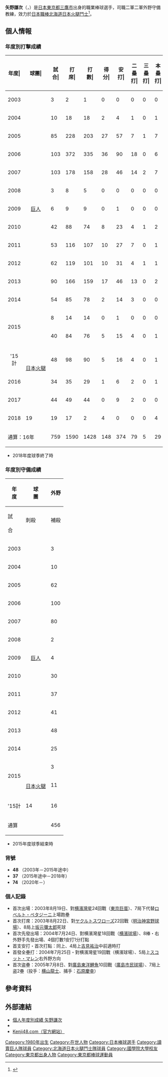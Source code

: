 {{Infobox NPB player|
|name=矢野謙次|
|image=Fighters Kenji yano.JPG|
|width=300|
|position=二軍外野兼打擊助理教練|
|team=北海道日本火腿斗士|
|number=74|
|bats=右|
|throws=右|
|birthdate={{birth_date_and_age|1980|9|21|mf=y}}|
|birthplace={{JPN}}[[東京都|東京都]][[三鷹市|三鷹市]]|
|debutdate=8月19日
|debutyear=2003年
|debutteam=讀賣巨人
|statyear=2018年球季
|stat1label=打擊率
|stat1value=0.262
|stat2label=全壘打
|stat2value=29
|stat3label=打點
|stat3value=153
|stat4label=盜壘
|stat4value=18
|teams=<nowiki></nowiki> 
* 國學院大學久我山高校
* [[國學院大學|國學院大學]]
* [[讀賣巨人|讀賣巨人]](2003年－2015年)
* [[北海道日本火腿鬥士|北海道日本火腿鬥士]] (2015年－2018年)
'''教練時期'''
* [[北海道日本火腿鬥士|北海道日本火腿鬥士]]一軍外野兼打擊助理教練（2020年）
* [[北海道日本火腿鬥士|北海道日本火腿鬥士]]二軍外野守備教練（2021年－）
}}

'''矢野謙次'''（{{jpn|j=矢野 謙次|hg=やの けんじ|rm=Yano kenji}}，{{bd|1980年|9月21日|catIdx=Yano, kenji}}）是[[日本|日本]][[東京都|東京都]][[三鷹市|三鷹市]]出身的職業棒球選手，司職二軍二軍外野守備教練，效力於[[日本職棒|日本職棒]][[北海道日本火腿鬥士|北海道日本火腿鬥士]]<ref>{{cite web|url=https://www.fighters.co.jp/news/detail/00001463.html|title=スタッフ就任のお知らせ|publisher=スポーツニッポン|date=2018-11-12|access-date=2020-11-17|archive-date=2019-04-25|archive-url=https://web.archive.org/web/20190425043242/https://www.fighters.co.jp/news/detail/00001463.html|dead-url=no}}</ref>。

== 個人情報 ==
=== 年度別打擊成績 ===
{| class="wikitable" style="text-align:right; font-size:small"
|-bgcolor="#efefef"
!年度|!!球團|!!試合|!!打<br>席|!!打<br>數|!!得分|!!安打|!!二<br>壘<br>打|!!三<br>壘<br>打|!!本<br>壘<br>打|!!壘<br>打<br>數|!!打點|!!盜壘|!!盜<br>壘<br>刺|!!觸擊|!!犧<br>牲<br>打|!!保送|!!敬遠|!!觸身|!!三振|!!雙殺|!!打<br>擊<br>率|!!上<br>壘<br>率|!!長<br>打<br>率|!!OPS
|-
|style="text-align:center"|2003
|rowspan="13" style="text-align:center"|[[讀賣巨人|巨人]]
|3||2||1||0||0||0||0||0||0||0||0||0||0||0||0||0||1||1||0||.000||.500||.000||.500
|-
|style="text-align:center"|2004
|10||18||18||2||4||1||0||1||8||2||0||0||0||0||0||0||0||4||0||.222||.222||.444||.667
|-
|style="text-align:center"|2005
|85||228||203||27||57||7||1||7||87||14||2||1||11||1||9||0||4||30||5||.281||.323||.429||.751
|-
|style="text-align:center"|2006
|103||372||335||36||90||18||0||6||126||30||11||3||2||1||21||2||13||66||6||.269||.335||.376||.711
|-
|style="text-align:center"|2007
|103||178||158||28||46||14||2||7||85||29||1||2||3||1||9||1||7||32||2||.291||.354||.538||.892
|-
|style="text-align:center"|2008
|3||8||5||0||0||0||0||0||0||0||0||1||1||0||2||0||0||0||1||.000||.286||.000||.286
|-
|style="text-align:center"|2009
|6||9||9||0||1||0||0||0||1||0||0||0||0||0||0||0||0||0||1||.111||.111||.111||.222
|-
|style="text-align:center"|2010
|42||88||74||8||23||4||1||2||35||13||0||2||4||0||10||0||0||11||1||.311||.393||.473||.866
|-
|style="text-align:center"|2011
|53||116||107||10||27||7||0||1||37||11||2||1||3||1||4||1||1||20||3||.252||.283||.346||.629
|-
|style="text-align:center"|2012
|62||119||101||10||31||4||1||1||40||4||0||0||4||0||12||2||2||18||4||.307||.391||.396||.787
|-
|style="text-align:center"|2013
|90||166||159||17||46||13||0||2||65||22||2||0||4||0||3||0||0||20||8||.289||.302||.409||.711
|-
|style="text-align:center"|2014
|54||85||78||2||14||3||0||0||17||3||0||0||2||1||4||0||0||13||3||.179||.217||.218||.435
|-
|rowspan="2" style="text-align:center;"|2015
|8||14||14||0||1||0||0||0||1||1||0||0||0||0||0||0||0||3||0||.071||.071||.071||.500
|-
|rowspan="5" style="text-align:center; white-space:nowrap;"|[[北海道日本火腿鬥士|日本火腿]]
|40||84||76||5||15||4||0||1||22||5||0||0||0||0||4||0||4||10||3||.197||.274||.289||.500
|-
|-style="background-color:#f2f2f2"
!style="text-align:center;"|'15計
|48||98||90||5||16||4||0||1||23||6||0||0||0||0||4||0||4||13||3||.178||.245||.256||.500
|-
|style="text-align:center;"|2016
|34||35||29||1||6||2||0||1||11||8||0||0||0||1||4||0||1||5||0||.207||.314||.379||.694
|-
|style="text-align:center;"|2017
|44||49||44||0||9||2||0||0||11||10||0||0||0||0||5||0||0||13||1||.205||.286||.250||.536
|-
|style="text-align: center;"|2018
|19||19||17||2||4||0||0||0||4||1||0||0||0||0||1||0||1||4||0||.235||.316||.235||.551
|-
!colspan="2"|通算：16年
|759||1590||1428||148||374||79||5||29||550||153||18||10||34||6||88||6||34||251||38||.262||.319||.385||.704
|}

* 2018年度球季終了時

=== 年度別守備成績 ===
{| class="wikitable" style="text-align: right; font-size: small;"
!rowspan="2"|年<br />度!!rowspan="2"|球<br />團!!colspan="6"|外野
|-style="line-height:1.25em;"
!試<br /><br />合!!刺殺<br /><br />!!補殺<br /><br />!!失策<br /><br />!!併殺<br /><br />!!守備率<br /><br />
|-
|style="text-align:center;"|2003
|rowspan="13" style="text-align: center; white-space:nowrap;"|[[讀賣巨人|巨人]]
|3||0||0||0||0||----
|-
|style="text-align:center;"|2004
|10||12||0||0||0||1.000
|-
|style="text-align:center;"|2005
|62||95||0||0||0||1.000
|-
|style="text-align:center;"|2006
|100||165||7||3||2||.983
|-
|style="text-align:center;"|2007
|80||72||0||0||0||1.000
|-
|style="text-align:center;"|2008
|2||2||0||0||0||1.000
|-
|style="text-align:center;"|2009
|4||2||0||0||0||1.000
|-
|style="text-align:center;"|2010
|30||26||0||2||0||.929
|-
|style="text-align:center;"|2011
|37||38||2||0||0||1.000
|-
|style="text-align:center;"|2012
|41||29||0||0||0||1.000
|-
|style="text-align:center;"|2013
|48||35||2||0||0||1.000
|-
|style="text-align:center;"|2014
|25||23||0||0||0||1.000
|-
|style="text-align:center;" rowspan="2"|2015
|3||1||0||0||0||1.000
|-
|rowspan="2" style="text-align: center; white-space:nowrap;"|[[北海道日本火腿鬥士|日本火腿]]
|11||15||1||0||0||1.000
|-
|-style="background-color:#f2f2f2"
!style="text-align:center;"|'15計
|14||16||1||0||0||1.000
|-
!colspan="2"|通算
|456||515||12||5||2||.991
|}

* 2015年度球季結束時

=== 背號 ===
* '''48''' （2003年－2015年途中）
* '''37''' （2015年途中－2018年）
* '''74''' （2020年－）

=== 個人記錄 ===
* 首次出場：2003年8月19日、對[[横濱灣星|横濱灣星]]24回戰（[[東京巨蛋|東京巨蛋]]）、7局下代替[[ロベルト・ペタジーニ|ロベルト・ペタジーニ]]上場跑壘
* 首次打席：2003年8月22日、對[[東京ヤクルトスワローズ|ヤクルトスワローズ]]22回戰（[[明治神宮野球場|明治神宮野球場]]）、8局上[[坂元彌太郎|坂元彌太郎]]死球
* 首次先發出場：2004年7月24日、對横濱灣星18回戰（[[横濱球場|横濱球場]]）、8棒・右外野手先發出場、4個打數1安打1分打點
* 首支安打・首次打點：同上、4局上[[吉見祐治|吉見祐治]]中前適時打
* 首發全壘打：2004年7月25日・對横濱灣星19回戰（横濱球場）、5局上[[スコット・マレン|スコット・マレン]]右外野方向
* 首次盗壘：2005年7月8日、對[[廣島東洋鯉魚|廣島東洋鯉魚]]10回戰（[[廣島市民球場|廣島市民球場]]）、7局上盗2壘（投手：[[横山龍士|横山龍士]]、捕手：[[石原慶幸|石原慶幸]]）

== 參考資料 ==
{{reflist}}

== 外部連結 ==
* [https://npb.jp/bis/players/51655117.html 個人年度別成績 矢野謙次] {{Wayback|url=https://npb.jp/bis/players/51655117.html |date=20210120200125 }} {{ja icon}} 
* {{Baseballstats|brm=yano--001ken}}
* [https://web.archive.org/web/20100723011008/http://kenji48.com/ Kenji48.com（官方網站）]

{{北海道日本火腿鬥士球團球員名單}}
{{DEFAULTSORT:Yano, kenji}}
[[Category:1980年出生|Category:1980年出生]]
[[Category:在世人物|Category:在世人物]]
[[Category:日本棒球選手|Category:日本棒球選手]]
[[Category:讀賣巨人隊球員|Category:讀賣巨人隊球員]]
[[Category:北海道日本火腿鬥士隊球員|Category:北海道日本火腿鬥士隊球員]]
[[Category:國學院大學校友|Category:國學院大學校友]]
[[Category:東京都出身人物|Category:東京都出身人物]]
[[Category:東京都棒球運動員|Category:東京都棒球運動員]]